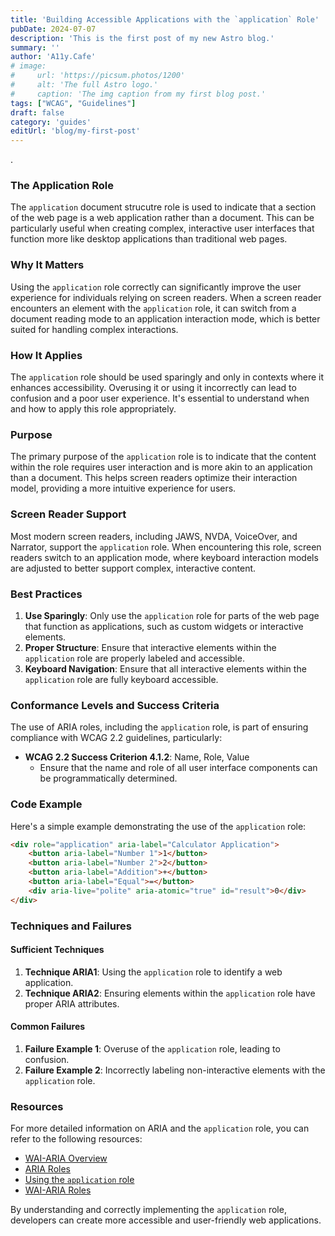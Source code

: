 ```yaml
---
title: 'Building Accessible Applications with the `application` Role'
pubDate: 2024-07-07
description: 'This is the first post of my new Astro blog.'
summary: ''
author: 'A11y.Cafe'
# image:
#     url: 'https://picsum.photos/1200'
#     alt: 'The full Astro logo.'
#     caption: 'The img caption from my first blog post.'
tags: ["WCAG", "Guidelines"]
draft: false
category: 'guides'
editUrl: 'blog/my-first-post'
---
```

.

### The Application Role

The `application` document strucutre role is used to indicate that a section of the web page is a web application rather than a document. This can be particularly useful when creating complex, interactive user interfaces that function more like desktop applications than traditional web pages.

### Why It Matters

Using the `application` role correctly can significantly improve the user experience for individuals relying on screen readers. When a screen reader encounters an element with the `application` role, it can switch from a document reading mode to an application interaction mode, which is better suited for handling complex interactions.

### How It Applies

The `application` role should be used sparingly and only in contexts where it enhances accessibility. Overusing it or using it incorrectly can lead to confusion and a poor user experience. It's essential to understand when and how to apply this role appropriately.

### Purpose

The primary purpose of the `application` role is to indicate that the content within the role requires user interaction and is more akin to an application than a document. This helps screen readers optimize their interaction model, providing a more intuitive experience for users.

### Screen Reader Support

Most modern screen readers, including JAWS, NVDA, VoiceOver, and Narrator, support the `application` role. When encountering this role, screen readers switch to an application mode, where keyboard interaction models are adjusted to better support complex, interactive content.

### Best Practices

1. **Use Sparingly**: Only use the `application` role for parts of the web page that function as applications, such as custom widgets or interactive elements.
2. **Proper Structure**: Ensure that interactive elements within the `application` role are properly labeled and accessible.
3. **Keyboard Navigation**: Ensure that all interactive elements within the `application` role are fully keyboard accessible.

### Conformance Levels and Success Criteria

The use of ARIA roles, including the `application` role, is part of ensuring compliance with WCAG 2.2 guidelines, particularly:

- **WCAG 2.2 Success Criterion 4.1.2**: Name, Role, Value
  - Ensure that the name and role of all user interface components can be programmatically determined.

### Code Example

Here's a simple example demonstrating the use of the `application` role:

```html
<div role="application" aria-label="Calculator Application">
    <button aria-label="Number 1">1</button>
    <button aria-label="Number 2">2</button>
    <button aria-label="Addition">+</button>
    <button aria-label="Equal">=</button>
    <div aria-live="polite" aria-atomic="true" id="result">0</div>
</div>
```

### Techniques and Failures

#### Sufficient Techniques

1. **Technique ARIA1**: Using the `application` role to identify a web application.
2. **Technique ARIA2**: Ensuring elements within the `application` role have proper ARIA attributes.

#### Common Failures

1. **Failure Example 1**: Overuse of the `application` role, leading to confusion.
2. **Failure Example 2**: Incorrectly labeling non-interactive elements with the `application` role.

### Resources

For more detailed information on ARIA and the `application` role, you can refer to the following resources:

- <a href="https://www.w3.org/WAI/standards-guidelines/aria/" target="_blank">WAI-ARIA Overview</a>
- <a href="https://www.w3.org/TR/wai-aria/#roles_categorization" target="_blank">ARIA Roles</a>
- <a href="https://developer.mozilla.org/en-US/docs/Web/Accessibility/ARIA/Roles/Application_Role" target="_blank">Using the `application` role</a> 
- <a href="https://developer.mozilla.org/en-US/docs/Web/Accessibility/ARIA/Roles#aria_role_types" target="_blank">WAI-ARIA Roles</a>

By understanding and correctly implementing the `application` role, developers can create more accessible and user-friendly web applications.